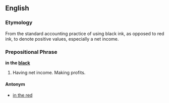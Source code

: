 ==English==

===Etymology===
From the standard accounting practice of using black ink, as opposed to red ink, to denote positive values, especially a net income.

===Prepositional Phrase===
'''in the [[black]]'''

# {{accounting}}{{idiomcat}} Having net income. Making profits.

====Antonym====
*[[in the red]]